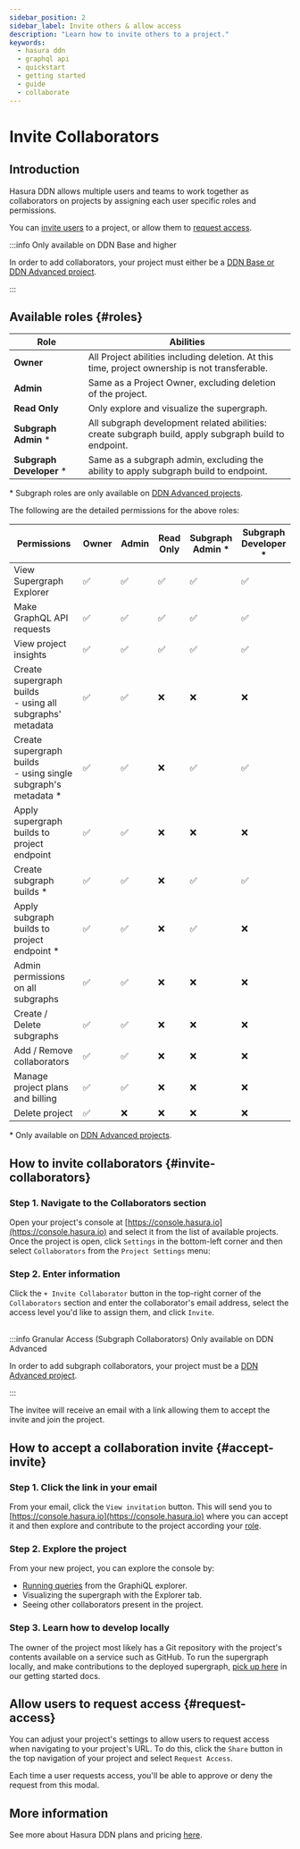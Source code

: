 ```yaml
---
sidebar_position: 2
sidebar_label: Invite others & allow access
description: "Learn how to invite others to a project."
keywords:
  - hasura ddn
  - graphql api
  - quickstart
  - getting started
  - guide
  - collaborate
---
```



# Invite Collaborators

## Introduction

Hasura DDN allows multiple users and teams to work together as collaborators on projects by assigning each user specific
roles and permissions.

You can [invite users](#invite-collaborators) to a project, or allow them to [request access](#request-access).

:::info Only available on DDN Base and higher

In order to add collaborators, your project must either be a
[DDN Base or DDN Advanced project](https://hasura.io/pricing/ddn).

:::

## Available roles {#roles}

| Role                     | Abilities                                                                                            |
|--------------------------|------------------------------------------------------------------------------------------------------|
| **Owner**                | All Project abilities including deletion. At this time, project ownership is not transferable.       |
| **Admin**                | Same as a Project Owner, excluding deletion of the project.                                          |
| **Read Only**            | Only explore and visualize the supergraph.                                                           |
| **Subgraph Admin** *     | All subgraph development related abilities: create subgraph build, apply subgraph build to endpoint. |
| **Subgraph Developer** * | Same as a subgraph admin, excluding the ability to apply subgraph build to endpoint.                 |

\* Subgraph roles are only available on [DDN Advanced projects](https://hasura.io/pricing/ddn).

The following are the detailed permissions for the above roles:

| Permissions                                                        | Owner | Admin | Read Only | Subgraph<br/> Admin * | Subgraph<br/> Developer * |
|--------------------------------------------------------------------|-------|-------|-----------|-----------------------|---------------------------|
| View Supergraph Explorer                                           | ✅     | ✅     | ✅         | ✅                     | ✅                         |
| Make GraphQL API requests                                          | ✅     | ✅     | ✅         | ✅                     | ✅                         |
| View project insights                                              | ✅     | ✅     | ✅         | ✅                     | ✅                         |
| Create supergraph builds<br/> - using all subgraphs' metadata      | ✅     | ✅     | ❌         | ❌                     | ❌                         |
| Create supergraph builds<br/> - using single subgraph's metadata * | ✅     | ✅     | ❌         | ✅                     | ✅                         |
| Apply supergraph builds to project endpoint                        | ✅     | ✅     | ❌         | ❌                     | ❌                         |
| Create subgraph builds *                                           | ✅     | ✅     | ❌         | ✅                     | ✅                         |
| Apply subgraph builds to project endpoint *                        | ✅     | ✅     | ❌         | ✅                     | ❌                         |
| Admin permissions on all subgraphs                                 | ✅     | ✅     | ❌         | ❌                     | ❌                         |
| Create / Delete subgraphs                                          | ✅     | ✅     | ❌         | ❌                     | ❌                         |
| Add / Remove collaborators                                         | ✅     | ✅     | ❌         | ❌                     | ❌                         |
| Manage project plans and billing                                   | ✅     | ✅     | ❌         | ❌                     | ❌                         |
| Delete project                                                     | ✅     | ❌     | ❌         | ❌                     | ❌                         |

\* Only available on [DDN Advanced projects](https://hasura.io/pricing/ddn).

## How to invite collaborators {#invite-collaborators}

### Step 1. Navigate to the Collaborators section

Open your project's console at [https://console.hasura.io](https://console.hasura.io) and select it from the list of
available projects. Once the project is open, click `Settings` in the bottom-left corner and then select `Collaborators`
from the `Project Settings` menu:

<Thumbnail src="/img/ci-cd/0.0.1_console_invite-collaborator.png" alt="Invite a collaborator" width="1000" />

### Step 2. Enter information

Click the `+ Invite Collaborator` button in the top-right corner of the `Collaborators` section and enter the
collaborator's email address, select the access level you'd like to assign them, and click `Invite`.

<Thumbnail src="/img/ci-cd/0.0.1_console_assign-collaborator-role.png" alt="Invite a collaborator" width="1000" />

<br />
:::info Granular Access (Subgraph Collaborators) Only available on DDN Advanced

In order to add subgraph collaborators, your project must be a [DDN Advanced project](https://hasura.io/pricing/ddn).

:::

The invitee will receive an email with a link allowing them to accept the invite and join the project.

## How to accept a collaboration invite {#accept-invite}

### Step 1. Click the link in your email

From your email, click the `View invitation` button. This will send you to
[https://console.hasura.io](https://console.hasura.io) where you can accept it and then explore and contribute to the
project according your [role](#roles).

### Step 2. Explore the project

From your new project, you can explore the console by:

- [Running queries](/graphql-api/queries/) from the GraphiQL explorer.
- Visualizing the supergraph with the Explorer tab.
- Seeing other collaborators present in the project.

### Step 3. Learn how to develop locally

The owner of the project most likely has a Git repository with the project's contents available on a service such as
GitHub. To run the supergraph locally, and make contributions to the deployed supergraph,
[pick up here](/getting-started/build/build-your-api) in our getting started docs.

## Allow users to request access {#request-access}

You can adjust your project's settings to allow users to request access when navigating to your project's URL. To do
this, click the `Share` button in the top navigation of your project and select `Request Access`.

<Thumbnail
  src="/img/get-started/console_read-only.png"
  alt="Allow users to request access to your project"
  width="1000"
/>

Each time a user requests access, you'll be able to approve or deny the request from this modal.

## More information

See more about Hasura DDN plans and pricing [here](billing/pricing.mdx).

